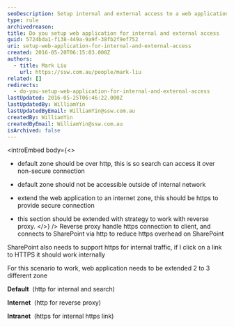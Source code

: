 ```yaml
---
seoDescription: Setup internal and external access to a web application with default HTTP, secure HTTPS, and reverse proxy configurations for seamless sharing.
type: rule
archivedreason:
title: Do you setup web application for internal and external access
guid: 5724bda1-f138-449a-9a9f-38fb2f9ef752
uri: setup-web-application-for-internal-and-external-access
created: 2016-05-20T06:15:03.000Z
authors:
  - title: Mark Liu
    url: https://ssw.com.au/people/mark-liu
related: []
redirects:
  - do-you-setup-web-application-for-internal-and-external-access
lastUpdated: 2016-05-25T06:46:22.000Z
lastUpdatedBy: WilliamYin
lastUpdatedByEmail: WilliamYin@ssw.com.au
createdBy: WilliamYin
createdByEmail: WilliamYin@ssw.com.au
isArchived: false
---
```


<introEmbed
  body={<>
- default zone should be over http, this is so search can access it over non-secure connection
- default zone should not be accessible outside of internal network
- extend the web application to an internet zone, this should be https to provide secure connection

- this section should be extended with strategy to work with reverse proxy.
  </>}
/>
Reverse proxy handle https connection to client, and connects to SharePoint via http to reduce https overhead on SharePoint

SharePoint also needs to support https for internal traffic, if I click on a link to HTTPS it should work internally

For this scenario to work, web application needs to be extended 2 to 3 different zone

**Default**  (http for internal and search)

**Internet**  (http for reverse proxy)

**Intranet**  (https for internal https link)
